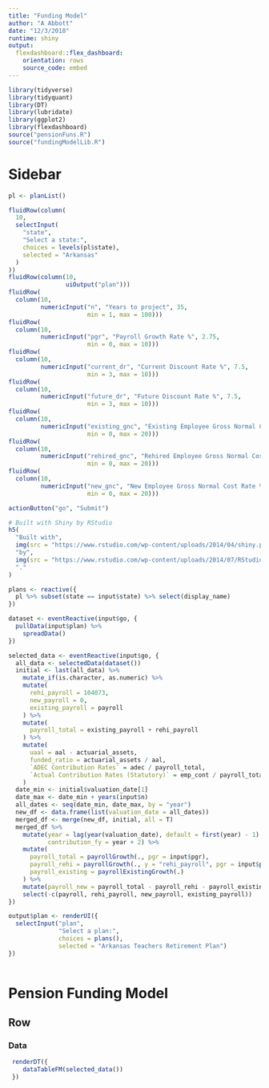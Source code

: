 ```yaml
---
title: "Funding Model"
author: "A Abbott"
date: "12/3/2018"
runtime: shiny
output: 
  flexdashboard::flex_dashboard:
    orientation: rows
    source_code: embed
---
```


```r
library(tidyverse)
library(tidyquant)
library(DT)
library(lubridate)
library(ggplot2)
library(flexdashboard)
source("pensionFuns.R")
source("fundingModelLib.R")
```

Sidebar {.sidebar}
======================================================

```r
pl <- planList()

fluidRow(column(
  10,
  selectInput(
    "state",
    "Select a state:",
    choices = levels(pl$state),
    selected = "Arkansas"
  )
))
fluidRow(column(10,
                uiOutput("plan")))
fluidRow(
  column(10,
         numericInput("n", "Years to project", 35,
                      min = 1, max = 100)))
fluidRow(
  column(10,
         numericInput("pgr", "Payroll Growth Rate %", 2.75,
                      min = 0, max = 10)))
fluidRow(
  column(10,
         numericInput("current_dr", "Current Discount Rate %", 7.5,
                      min = 3, max = 10)))
fluidRow(
  column(10,
         numericInput("future_dr", "Future Discount Rate %", 7.5,
                      min = 3, max = 10)))
fluidRow(
  column(10,
         numericInput("existing_gnc", "Existing Employee Gross Normal Cost Rate %", 11.75,
                      min = 0, max = 20)))
fluidRow(
  column(10,
         numericInput("rehired_gnc", "Rehired Employee Gross Normal Cost Rate %", 11.75,
                      min = 0, max = 20)))
fluidRow(
  column(10,
         numericInput("new_gnc", "New Employee Gross Normal Cost Rate %", 11.75,
                      min = 0, max = 20)))

actionButton("go", "Submit")

# Built with Shiny by RStudio
h5(
  "Built with",
  img(src = "https://www.rstudio.com/wp-content/uploads/2014/04/shiny.png", height = "30px"),
  "by",
  img(src = "https://www.rstudio.com/wp-content/uploads/2014/07/RStudio-Logo-Blue-Gray.png", height = "30px"),
  "."
)

plans <- reactive({
  pl %>% subset(state == input$state) %>% select(display_name)
})

dataset <- eventReactive(input$go, {
  pullData(input$plan) %>% 
    spreadData()
})

selected_data <- eventReactive(input$go, {
  all_data <- selectedData(dataset())
  initial <- last(all_data) %>%
    mutate_if(is.character, as.numeric) %>%
    mutate(
      rehi_payroll = 104073,
      new_payroll = 0,
      existing_payroll = payroll
    ) %>%
    mutate(
      payroll_total = existing_payroll + rehi_payroll
    ) %>%
    mutate(
      uaal = aal - actuarial_assets,
      funded_ratio = actuarial_assets / aal,
      `ADEC Contribution Rates` = adec / payroll_total,
      `Actual Contribution Rates (Statutory)` = emp_cont / payroll_total
    )
  date_min <- initial$valuation_date[1]
  date_max <- date_min + years(input$n)
  all_dates <- seq(date_min, date_max, by = "year")
  new_df <- data.frame(list(valuation_date = all_dates))
  merged_df <- merge(new_df, initial, all = T)
  merged_df %>%
    mutate(year = lag(year(valuation_date), default = first(year) - 1) + 1,
           contribution_fy = year + 2) %>%
    mutate(
      payroll_total = payrollGrowth(., pgr = input$pgr),
      payroll_rehi = payrollGrowth(., y = "rehi_payroll", pgr = input$pgr),
      payroll_existing = payrollExistingGrowth(.)
    ) %>%
    mutate(payroll_new = payroll_total - payroll_rehi - payroll_existing) %>%
    select(-c(payroll, rehi_payroll, new_payroll, existing_payroll))
})

output$plan <- renderUI({
  selectInput("plan",
              "Select a plan:",
              choices = plans(),
              selected = "Arkansas Teachers Retirement Plan")
})
   
```

Pension Funding Model
===============================================


Row {.tabset .tabset-fade}
-----------------------------------------------


### Data

```r
 renderDT({
    dataTableFM(selected_data())
 })

```
